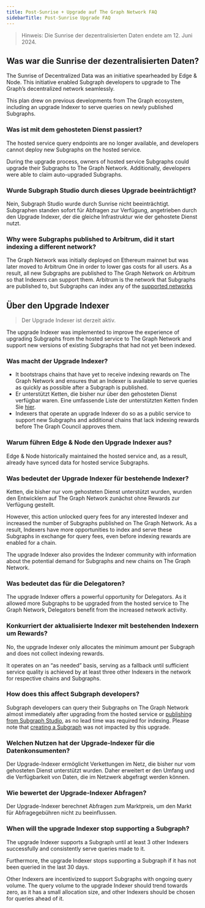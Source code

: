 ```yaml
---
title: Post-Sunrise + Upgrade auf The Graph Network FAQ
sidebarTitle: Post-Sunrise Upgrade FAQ
---
```


> Hinweis: Die Sunrise der dezentralisierten Daten endete am 12. Juni 2024.

## Was war die Sunrise der dezentralisierten Daten?

The Sunrise of Decentralized Data was an initiative spearheaded by Edge & Node. This initiative enabled Subgraph developers to upgrade to The Graph’s decentralized network seamlessly.

This plan drew on previous developments from The Graph ecosystem, including an upgrade Indexer to serve queries on newly published Subgraphs.

### Was ist mit dem gehosteten Dienst passiert?

The hosted service query endpoints are no longer available, and developers cannot deploy new Subgraphs on the hosted service.

During the upgrade process, owners of hosted service Subgraphs could upgrade their Subgraphs to The Graph Network. Additionally, developers were able to claim auto-upgraded Subgraphs.

### Wurde Subgraph Studio durch dieses Upgrade beeinträchtigt?

Nein, Subgraph Studio wurde durch Sunrise nicht beeinträchtigt. Subgraphen standen sofort für Abfragen zur Verfügung, angetrieben durch den Upgrade Indexer, der die gleiche Infrastruktur wie der gehostete Dienst nutzt.

### Why were Subgraphs published to Arbitrum, did it start indexing a different network?

The Graph Network was initially deployed on Ethereum mainnet but was later moved to Arbitrum One in order to lower gas costs for all users. As a result, all new Subgraphs are published to The Graph Network on Arbitrum so that Indexers can support them. Arbitrum is the network that Subgraphs are published to, but Subgraphs can index any of the [supported networks](/supported-networks/)

## Über den Upgrade Indexer

> Der Upgrade Indexer ist derzeit aktiv.

The upgrade Indexer was implemented to improve the experience of upgrading Subgraphs from the hosted service to The Graph Network and support new versions of existing Subgraphs that had not yet been indexed.

### Was macht der Upgrade Indexer?

- It bootstraps chains that have yet to receive indexing rewards on The Graph Network and ensures that an Indexer is available to serve queries as quickly as possible after a Subgraph is published.
- Er unterstützt Ketten, die bisher nur über den gehosteten Dienst verfügbar waren. Eine umfassende Liste der unterstützten Ketten finden Sie [hier](/supported-networks/).
- Indexers that operate an upgrade Indexer do so as a public service to support new Subgraphs and additional chains that lack indexing rewards before The Graph Council approves them.

### Warum führen Edge & Node den Upgrade Indexer aus?

Edge & Node historically maintained the hosted service and, as a result, already have synced data for hosted service Subgraphs.

### Was bedeutet der Upgrade Indexer für bestehende Indexer?

Ketten, die bisher nur vom gehosteten Dienst unterstützt wurden, wurden den Entwicklern auf The Graph Network zunächst ohne Rewards zur Verfügung gestellt.

However, this action unlocked query fees for any interested Indexer and increased the number of Subgraphs published on The Graph Network. As a result, Indexers have more opportunities to index and serve these Subgraphs in exchange for query fees, even before indexing rewards are enabled for a chain.

The upgrade Indexer also provides the Indexer community with information about the potential demand for Subgraphs and new chains on The Graph Network.

### Was bedeutet das für die Delegatoren?

The upgrade Indexer offers a powerful opportunity for Delegators. As it allowed more Subgraphs to be upgraded from the hosted service to The Graph Network, Delegators benefit from the increased network activity.

### Konkurriert der aktualisierte Indexer mit bestehenden Indexern um Rewards?

No, the upgrade Indexer only allocates the minimum amount per Subgraph and does not collect indexing rewards.

It operates on an “as needed” basis, serving as a fallback until sufficient service quality is achieved by at least three other Indexers in the network for respective chains and Subgraphs.

### How does this affect Subgraph developers?

Subgraph developers can query their Subgraphs on The Graph Network almost immediately after upgrading from the hosted service or [publishing from Subgraph Studio](/subgraphs/developing/publishing/publishing-a-subgraph/), as no lead time was required for indexing. Please note that [creating a Subgraph](/developing/creating-a-subgraph/) was not impacted by this upgrade.

### Welchen Nutzen hat der Upgrade-Indexer für die Datenkonsumenten?

Der Upgrade-Indexer ermöglicht Verkettungen im Netz, die bisher nur vom gehosteten Dienst unterstützt wurden. Daher erweitert er den Umfang und die Verfügbarkeit von Daten, die im Netzwerk abgefragt werden können.

### Wie bewertet der Upgrade-Indexer Abfragen?

Der Upgrade-Indexer berechnet Abfragen zum Marktpreis, um den Markt für Abfragegebühren nicht zu beeinflussen.

### When will the upgrade Indexer stop supporting a Subgraph?

The upgrade Indexer supports a Subgraph until at least 3 other Indexers successfully and consistently serve queries made to it.

Furthermore, the upgrade Indexer stops supporting a Subgraph if it has not been queried in the last 30 days.

Other Indexers are incentivized to support Subgraphs with ongoing query volume. The query volume to the upgrade Indexer should trend towards zero, as it has a small allocation size, and other Indexers should be chosen for queries ahead of it.
